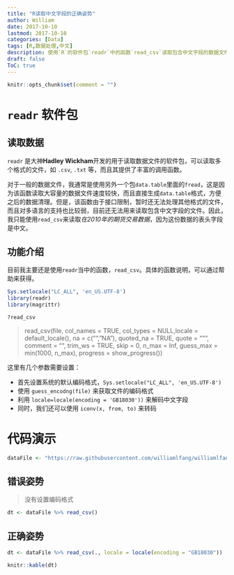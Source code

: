 ```yaml
---
title: "R读取中文字段的正确姿势"
author: William
date: 2017-10-10
lastmod: 2017-10-10
categories: [Data]
tags: [R,数据处理,中文]
description: 使用`R`的软件包`readr`中的函数`read_csv`读取包含中文字段的数据文件。
draft: false
ToC: true
---
```


```r
knitr::opts_chunk$set(comment = "")
```

# `readr` 软件包

## 读取数据

`readr` 是大神**Hadley Wickham**开发的用于读取数据文件的软件包，可以读取多个格式的文件，如 `.csv`, `.txt` 等，而且其提供了丰富的调用函数。

对于一般的数据文件，我通常是使用另外一个包`data.table`里面的`fread`，这是因为该函数读取大容量的数据文件速度较快，而且直接生成`data.table`格式，方便之后的数据清理。但是，该函数由于接口限制，暂时还无法处理其他格式的文件，而且对多语言的支持也比较弱，目前还无法用来读取包含中文字段的文件。因此，我只能使用`read_csv`来读取*在2010年的期货交易数据*，因为这份数据的表头字段是中文。

## 功能介绍

目前我主要还是使用`readr`当中的函数，`read_csv`。具体的函数说明，可以通过帮助来获得。

```r
Sys.setlocale("LC_ALL", 'en_US.UTF-8')
library(readr)
library(magrittr)

?read_csv
```

> read_csv(file, col_names = TRUE, col_types = NULL,locale = default_locale(), na = c("", "NA"), quoted_na = TRUE, quote = "\"", comment = "", trim_ws = TRUE, skip = 0, n_max = Inf, guess_max = min(1000, n_max), progress = show_progress())


这里有几个参数需要设置：

- 首先设置系统的默认编码格式，`Sys.setlocale("LC_ALL", 'en_US.UTF-8')`
- 使用 `guess_encodng(file)` 来获取文件的编码格式
- 利用 `locale=locale(encoding = 'GB18030'))` 来解码中文字段
- 同时，我们还可以使用 `iconv(x, from, to)` 来转码


# 代码演示

```r
dataFile <- "https://raw.githubusercontent.com/williamlfang/williamlfang.github.io/sources/content/files/a1005.csv"
```

## 错误姿势

> 没有设置编码格式

```r
dt <- dataFile %>% read_csv()
```

## 正确姿势

```r
dt <- dataFile %>% read_csv(., locale = locale(encoding = "GB18030"))

knitr::kable(dt)
```



